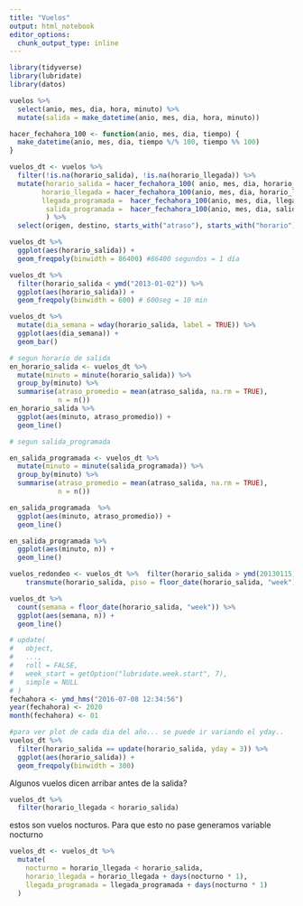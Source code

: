 ```yaml
---
title: "Vuelos"
output: html_notebook
editor_options: 
  chunk_output_type: inline
---
```


```r
library(tidyverse)
library(lubridate)
library(datos)
```
 
```r
vuelos %>% 
  select(anio, mes, dia, hora, minuto) %>% 
  mutate(salida = make_datetime(anio, mes, dia, hora, minuto))
```
```r
hacer_fechahora_100 <- function(anio, mes, dia, tiempo) {
  make_datetime(anio, mes, dia, tiempo %/% 100, tiempo %% 100)
}

vuelos_dt <- vuelos %>% 
  filter(!is.na(horario_salida), !is.na(horario_llegada)) %>%
  mutate(horario_salida = hacer_fechahora_100( anio, mes, dia, horario_salida),
        horario_llegada = hacer_fechahora_100(anio, mes, dia, horario_llegada),
        llegada_programada =  hacer_fechahora_100(anio, mes, dia, llegada_programada),
         salida_programada =  hacer_fechahora_100(anio, mes, dia, salida_programada),
         ) %>% 
  select(origen, destino, starts_with("atraso"), starts_with("horario"), ends_with("programada"), tiempo_vuelo)
```

```r
vuelos_dt %>% 
  ggplot(aes(horario_salida)) +
  geom_freqpoly(binwidth = 86400) #86400 segundos = 1 día
```

```r
vuelos_dt %>% 
  filter(horario_salida < ymd("2013-01-02")) %>% 
  ggplot(aes(horario_salida)) +
  geom_freqpoly(binwidth = 600) # 600seg = 10 min
```
```r
vuelos_dt %>% 
  mutate(dia_semana = wday(horario_salida, label = TRUE)) %>% 
  ggplot(aes(dia_semana)) +
  geom_bar()
```

```r
# segun horario de salida
en_horario_salida <- vuelos_dt %>% 
  mutate(minuto = minute(horario_salida)) %>% 
  group_by(minuto) %>% 
  summarise(atraso_promedio = mean(atraso_salida, na.rm = TRUE),
            n = n())
en_horario_salida %>% 
  ggplot(aes(minuto, atraso_promedio)) +
  geom_line()

# segun salida_programada

en_salida_programada <- vuelos_dt %>% 
  mutate(minuto = minute(salida_programada)) %>% 
  group_by(minuto) %>% 
  summarise(atraso_promedio = mean(atraso_salida, na.rm = TRUE),
            n = n())

en_salida_programada  %>% 
  ggplot(aes(minuto, atraso_promedio)) +
  geom_line()
```
```r
en_salida_programada %>% 
  ggplot(aes(minuto, n)) +
  geom_line()
```
```r

vuelos_redondeo <- vuelos_dt %>%  filter(horario_salida > ymd(20130115)) %>% 
    transmute(horario_salida, piso = floor_date(horario_salida, "week"), dif = ((horario_salida - piso)) , techo = ceiling_date(horario_salida, "week"), redon = round_date(horario_salida, "week")) 
```
```r
vuelos_dt %>%
  count(semana = floor_date(horario_salida, "week")) %>%
  ggplot(aes(semana, n)) +
  geom_line()
```


```r
# update(
#   object,
#   ...,
#   roll = FALSE,
#   week_start = getOption("lubridate.week.start", 7),
#   simple = NULL
# )
fechahora <- ymd_hms("2016-07-08 12:34:56")
year(fechahora) <- 2020
month(fechahora) <- 01

#para ver plot de cada dia del año... se puede ir variando el yday..
vuelos_dt %>%
  filter(horario_salida == update(horario_salida, yday = 3)) %>%
  ggplot(aes(horario_salida)) +
  geom_freqpoly(binwidth = 300)

```
Algunos vuelos dicen arribar antes de la salida?
```r
vuelos_dt %>% 
  filter(horario_llegada < horario_salida)
```

estos son vuelos nocturos. Para que esto no pase generamos variable nocturno

```r
vuelos_dt <- vuelos_dt %>%
  mutate(
    nocturno = horario_llegada < horario_salida,
    horario_llegada = horario_llegada + days(nocturno * 1),
    llegada_programada = llegada_programada + days(nocturno * 1)
  )
```

